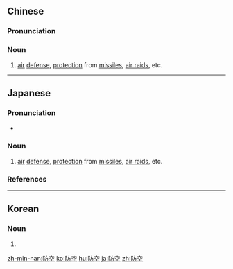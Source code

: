 ==Chinese==
{{zh-forms}}

===Pronunciation===
{{zh-pron
|m=fángkōng
|c=fong4 hung1
|mn=hông-khong
|cat=n
}}

===Noun===
{{zh-noun}}

# [[air]] [[defense]], [[protection]] from [[missile]]s, [[air raid]]s, etc.

{{zh-cat|Military}}

----

==Japanese==
{{ja-kanjitab|ぼう|くう|yomi=on}}

===Pronunciation===
* {{ja-pron|ぼうくう|y=o|acc=0|acc_ref=NHK}}

===Noun===
{{ja-noun|ぼうくう}}

# [[air]] [[defense]], [[protection]] from [[missile]]s, [[air raid]]s, etc.

===References===
<references/>

----

==Korean==
{{ko-hanjatab}}

===Noun===
{{ko-noun|hj|hangeul=방공}}

# {{hanja form of|방공|[[air]] [[defense]], [[protection]] from [[missile]]s, [[air raid]]s, etc.}}

[[zh-min-nan:防空]]
[[ko:防空]]
[[hu:防空]]
[[ja:防空]]
[[zh:防空]]